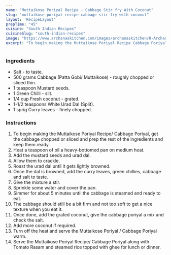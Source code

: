 ---
name: "Muttaikose Poriyal Recipe - Cabbage Stir fry With Coconut"
slug: "muttaikose-poriyal-recipe-cabbage-stir-fry-with-coconut"
layout: 'RecipeLayout'
prepTime: "45"
cuisine: "South Indian Recipes"
cuisineSlug: "south-indian-recipes"
image: "https://www.archanaskitchen.com/images/archanaskitchen/0-Archanas-Kitchen-Recipes/2020/Cabbage_Poriyal_Recipe_1_1600.jpg"
excerpt: "To begin making the Muttaikose Poriyal Recipe Cabbage Poriyal, get the cabbage chopped or sliced and prep the rest of the ingredients and keep them ready"
---

### Ingredients

- Salt - to taste.
- 500 grams Cabbage (Patta Gobi/ Muttaikose) - roughly chopped or sliced thin.
- 1 teaspoon Mustard seeds.
- 1 Green Chilli - slit.
- 1/4 cup Fresh coconut - grated.
- 1-1/2 teaspoons White Urad Dal (Split).
- 1 sprig Curry leaves - finely chopped.

### Instructions

1. To begin making the Muttaikose Poriyal Recipe/ Cabbage Poriyal, get the cabbage chopped or sliced and prep the rest of the ingredients and keep them ready.
1. Heat a teaspoon of oil a heavy-bottomed pan on medium heat.
1. Add the mustard seeds and urad dal.
1. Allow them to crackle.
1. Roast the urad dal until it gets lightly browned.
1. Once the dal is browned, add the curry leaves, green chillies, cabbage and salt to taste.
1. Give the mixture a stir.
1. Sprinkle some water and cover the pan.
1. Simmer for about 5 minutes until the cabbage is steamed and ready to eat.
1. The cabbage should still be a bit firm and not too soft to get a nice texture when you eat it.
1. Once done, add the grated coconut, give the cabbage poriyal a mix and check the salt.
1. Add more coconut if required.
1. Turn off the heat and serve the Muttaikose Poriyal / Cabbage Poriyal warm.
1. Serve the Muttaikose Poriyal Recipe/ Cabbage Poriyal along with Tomato Rasam and steamed rice topped with ghee for lunch or dinner.
